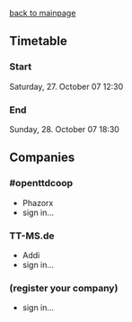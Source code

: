 [[en/Archive/Community/World Wide OpenTTD Game Day|back to mainpage]]
==Timetable==
===Start===
Saturday, 27. October 07 12:30 
===End===
Sunday, 28. October 07 18:30

==Companies==
===#openttdcoop===
* Phazorx
* sign in...
===TT-MS.de===
* Addi
* sign in...
===(register your company)===
* sign in...